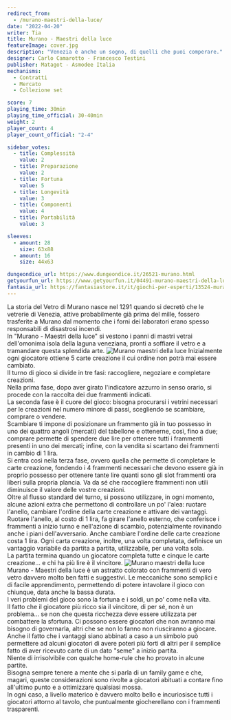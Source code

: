 ```yaml
---
redirect_from:
  - /murano-maestri-della-luce/
date: "2022-04-20"
writer: Tia
title: Murano - Maestri della luce
featureImage: cover.jpg
description: "Venezia è anche un sogno, di quelli che puoi comperare."
designer: Carlo Camarotto - Francesco Testini
publisher: Matagot - Asmodee Italia
mechanisms:
  - Contratti
  - Mercato
  - Collezione set

score: 7
playing_time: 30min
playing_time_official: 30-40min
weight: 2
player_count: 4
player_count_official: "2-4"

sidebar_votes:
  - title: Complessità
    value: 2
  - title: Preparazione
    value: 2
  - title: Fortuna
    value: 5
  - title: Longevità
    value: 3
  - title: Componenti
    value: 4
  - title: Portabilità
    value: 3

sleeves:
  - amount: 28
    size: 63x88
  - amount: 16
    size: 44x63

dungeondice_url: https://www.dungeondice.it/26521-murano.html
getyourfun_url: https://www.getyourfun.it/04491-murano-maestri-della-luce-giochi-da-tavolo-di-strategia.html
fantasia_url: https://fantasiastore.it/it/giochi-per-esperti/13524-murano.html
---
```


<Setting>
  La storia del Vetro di Murano nasce nel 1291 quando si decretò che le vetrerie
  di Venezia, attive probabilmente già prima del mille, fossero trasferite a
  Murano dal momento che i forni dei laboratori erano spesso responsabili di
  disastrosi incendi.
  <br />
  In "Murano - Maestri della luce" si vestono i panni di mastri vetrai
  dell'omonima isola della laguna veneziana, pronti a soffiare il vetro e a
  tramandare questa splendida arte.
</Setting>

<img src="./game1.jpg" alt="Murano maestri della luce" />

<Rules>
  Inizialmente ogni giocatore ottiene 5 carte creazione il cui ordine non potrà
  mai essere cambiato.
  <br />
  Il turno di gioco si divide in tre fasi: raccogliere, negoziare e completare
  creazioni.
  <br />
  Nella prima fase, dopo aver girato l'indicatore azzurro in senso orario, si
  procede con la raccolta dei due frammenti indicati.
  <br />
  La seconda fase è il cuore del gioco: bisogna procurarsi i vetrini necessari
  per le creazioni nel numero minore di passi, scegliendo se scambiare, comprare
  o vendere.
  <br />
  Scambiare ti impone di posizionare un frammento già in tuo possesso in uno dei
  quattro angoli (mercati) del tabellone e ottenerne, così, fino a due; comprare
  permette di spendere due lire per ottenere tutti i frammenti presenti in uno
  dei mercati; infine, con la vendita si scartano dei frammenti in cambio di 1
  lira.
  <br />
  Si entra così nella terza fase, ovvero quella che permette di completare le
  carte creazione, fondendo i 4 frammenti necessari che devono essere già in
  proprio possesso per ottenere tante lire quanti sono gli slot frammenti ora
  liberi sulla propria plancia. Va da sé che raccogliere frammenti non utili
  diminuisce il valore delle vostre creazioni.
  <br />
  Oltre al flusso standard del turno, si possono utilizzare, in ogni momento,
  alcune azioni extra che permettono di controllare un po' l'alea: ruotare
  l'anello, cambiare l'ordine della carte creazione e attivare dei vantaggi.
  <br />
  Ruotare l'anello, al costo di 1 lira, fa girare l'anello esterno, che
  conferisce i frammenti a inizio turno e nell'azione di scambio, potenzialmente
  rovinando anche i piani dell'avversario. Anche cambiare l'ordine delle carte
  creazione costa 1 lira. Ogni carta creazione, inoltre, una volta completata,
  definisce un vantaggio variabile da partita a partita, utilizzabile, per una
  volta sola.
  <br />
  La partita termina quando un giocatore completa tutte e cinque le carte
  creazione... e chi ha più lire è il vincitore.
</Rules>

<img src="./game2.jpg" alt="Murano maestri della luce" />

<Feedback>
  Murano - Maestri della luce è un astratto colorato con frammenti di vero vetro
  davvero molto ben fatti e suggestivi. Le meccaniche sono semplici e di facile
  apprendimento, permettendo di potere intavolare il gioco con chiunque, data
  anche la bassa durata.
  <br />
  I veri problemi del gioco sono la fortuna e i soldi, un po' come nella vita.
  <br />
  Il fatto che il giocatore più ricco sia il vincitore, di per sé, non è un
  problema... se non che questa ricchezza deve essere utilizzata per combattere
  la sfortuna. Ci possono essere giocatori che non avranno mai bisogno di
  governarla, altri che se non lo fanno non riusciranno a giocare.
  <br />
  Anche il fatto che i vantaggi siano abbinati a caso a un simbolo può
  permettere ad alcuni giocatori di avere poteri più forti di altri per il
  semplice fatto di aver ricevuto carte di un dato "seme" a inizio partita.
  <br />
  Niente di irrisolvibile con qualche home-rule che ho provato in alcune
  partite.
  <br />
  Bisogna sempre tenere a mente che si parla di un family game e che, magari,
  queste considerazioni sono rivolte a giocatori abituati a contare fino
  all'ultimo punto e a ottimizzare qualsiasi mossa.
  <br />
  In ogni caso, a livello materico è davvero molto bello e incuriosisce tutti i
  giocatori attorno al tavolo, che puntualmente giocherellano con i frammenti
  trasparenti.
</Feedback>

<Instagram id="CckhCjMjWg5" />
